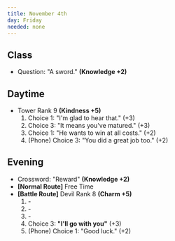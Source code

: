 ```yaml
---
title: November 4th
day: Friday
needed: none
---
```


## Class
- Question: "A sword." **(Knowledge +2)**

## Daytime
- Tower Rank 9 **(Kindness +5)**
    1. Choice 1: "I'm glad to hear that." (+3)
    1. Choice 3: "It means you've matured." (+3)
    1. Choice 1: "He wants to win at all costs." (+2)
    1. (Phone) Choice 3: "You did a great job too." (+2)

## Evening
- Crossword: "Reward" **(Knowledge +2)**
- **[Normal Route]** Free Time
- **[Battle Route]** Devil Rank 8 **(Charm +5)**
    1. \-
    1. \-
    1. \-
    1. Choice 3: **"I'll go with you"** (+3)
    1. (Phone) Choice 1: "Good luck." (+2)